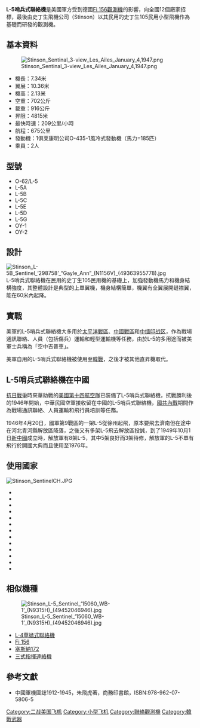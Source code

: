 {{Multiple issues|
{{Citecheck|time=2020-11-26T21:59:43+00:00}}
{{No footnotes|time=2020-11-26T21:59:43+00:00}}
{{Original research|time=2020-11-26T21:59:43+00:00}}
}}
{{Infobox Aircraft
|name = L-5哨兵式聯絡機
|image = Image:VH-NOY Stinson OY-1 Sentinel Air Gold Coast (9234124182).jpg
|caption  = 
|type = 上單翼觀測/聯絡機
|manufacturer = 史丁生飛機公司
|first flight = 1941年6月28日
|number built =  超過3896架
}}

'''L-5哨兵式聯絡機'''是美國軍方受到德國[[Fi_156|Fi 156觀測機]]的影響，向全國12個廠家招標，最後由史丁生飛機公司（Stinson）以其民用的史丁生105民用小型飛機作為基礎而研發的觀測機。

==基本資料==
[[File:Stinson_Sentinal_3-view_Les_Ailes_January_4,1947.png|thumb]]
* 機長：7.34米
* 翼展：10.36米 
* 機高：2.13米
* 空重：702公斤
* 載重：916公斤
* 昇限：4815米
* 最快時速：209公里/小時
* 航程：675公里
* 發動機：1俱莱康明公司O-435-1風冷式發動機（馬力=185匹）
* 乘員：2人

==型號==
*O-62/L-5
*L-5A
*L-5B
*L-5C
*L-5E
*L-5D
*L-5G
*OY-1
*OY-2

==設計==
[[File:Stinson_L-5B_Sentinel_‘298758’_“Gayle_Ann”_(N1156V)_(49363955778).jpg|thumb]]
L-5哨兵式聯絡機在民用的史丁生105民用機的基礎上，加強發動機馬力和機身結構強度，其整體設計是典型的上單翼機，機身結構簡單，機翼有全翼展開缝襟翼，能在60米內起降。

==實戰==
美軍的L-5哨兵式聯絡機大多用於[[太平洋戰爭|太平洋戰區]]、[[抗日戰爭|中國戰區]]和[[中缅印战区|中缅印战区]]，作為戰場通訊聯絡、人員（包括傷兵）運輸和輕型運輸機等任務，由於L-5的多用途而被美軍士兵稱為「空中吉普車」。

美軍自用的L-5哨兵式聯絡機被使用至[[韓戰|韓戰]]，之後才被其他直昇機取代。

==L-5哨兵式聯絡機在中國==
[[抗日戰爭|抗日戰爭]]時來華助戰的[[美國第十四航空隊|美國第十四航空隊]]已裝備了L-5哨兵式聯絡機，抗戰勝利後的1946年開始，中華民國空軍接收留在中國的L-5哨兵式聯絡機，[[國共內戰|國共內戰]]期間作為戰場通訊聯絡、人員運輸和飛行員培訓等任務。

1946年4月20日，國軍第9戰區的一架L-5從徐州起飛，原本要飛去濟南但在途中在河北青河縣解放區降落，之後又有多架L-5飛去解放區投誠，到了1949年10月1日[[中華人民共和國|新中國]]成立時，解放軍有8架L-5，其中5架良好而3架待修，解放軍的L-5不單有飛行於開國大典而且使用至1976年。

==使用國家==
[[File:Stinson_SentinelCH.JPG|thumb]]
{{commons|Category:Stinson L-5 Sentinel}}
*{{USA}}
*{{ROC}}
*{{PRC}}
*{{UK}}
*{{ITA}}
*{{POL}}
*{{AUS}}
*{{JPN}}
*{{Flag|Thailand}}
*{{Flag|South Korea}}
*{{Flag|Philippines}}
*{{Flag|Greece}}
*{{Flag|Switzerland}}

==相似機種==
[[File:Stinson_L-5_Sentinel_‘15060_WB-1’_(N9315H)_(49452046946).jpg|thumb]]
*[[L-4草蜢式聯絡機|L-4草蜢式聯絡機]]
*[[Fi_156|Fi 156]]
*[[塞斯納172|塞斯納172]]
*[[三式指揮連絡機|三式指揮連絡機]]

==參考文獻==
*中國軍機圖誌1912-1945，朱飛虎著，商務印書館，ISBN:978-962-07-5806-5

[[Category:二战美国飞机|Category:二战美国飞机]]
[[Category:小型飞机|Category:小型飞机]]
[[Category:聯絡觀測機|Category:聯絡觀測機]]
[[Category:韓戰武器|Category:韓戰武器]]